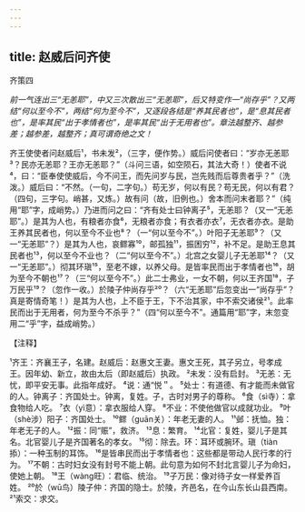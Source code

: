 ```yaml
---
---
---
```

title: 赵威后问齐使
---



齐策四

*前一气连出三“无恙耶”，中又三次散出三“无恙耶”，后又特变作一“尚存乎”？又两结“何以至今不”，两结“何为至今不”，又逐段各结是“养其民者也”，是“息其民者也”，是率其民“出于孝情者也”，是率其民“出于无用者也”。章法越整齐、越参差；越参差，越整齐；真可谓奇绝之文！*

齐王使使者问赵威后¹，书未发²，（三字，便作势。）威后问使者曰：“岁亦无恙耶³？民亦无恙耶？王亦无恙耶？”（斗问三语，如空陨石，其法大奇！）使者不说⁴，曰：“臣奉使使威后，今不问王，而先问岁与民，岂先贱而后尊贵者乎？”（洗泼。）威后曰：“不然。（一句，二字句。）苟无岁，何以有民？苟无民，何以有君？（四句，三字句。峭甚，又炼。）故有问（故，旧例也。）舍本而问末者耶？”（纯用“耶”字，成峭势。）乃进而问之曰：“齐有处士曰钟离子⁵，无恙耶？（又一“无恙耶”。）是其为人也，有粮者亦食⁶，无粮者亦食；有衣者亦衣⁷，无衣者亦衣。是助王养其民者也，何以至今不业也⁸？（一“何以至今不”。）叶阳子无恙耶⁹？（又一“无恙耶”？）是其为人也，哀鳏寡¹⁰，邮孤独¹¹，振困穷¹²，补不足。是助王息其民者也¹³，何以至今不业也？（二“何以至今不”。）北宫之女婴儿子无恙耶¹⁴？（又一“无恙耶”。）彻其环瑱¹⁵，至老不嫁，以养父母。是皆率民而出于孝情者也¹⁶，胡为至今不朝也¹⁷？（三“何以至今不”。）此二士弗业，一女不朝，何以王齐国¹⁸，子万民乎¹⁹？（忽作一收。）於陵子仲尚存乎²⁰？（六“无恙耶”后忽变出一“尚存乎”？真是寄情奇笔！）是其为人也，上不臣于王，下不治其家，中不索交诸侯²¹。此率民而出于无用者，何为至今不杀乎？”（四“何以至今不”。通篇用“耶”字，末忽变用二“乎”字，益成峭势。）

【注释】

¹齐王：齐襄王子，名建。赵威后：赵惠文王妻。惠文王死，其子另立，号孝成王。因年幼、新立，故由太后（即赵威后）执政。
²未发：没有启封。
³无恙：无忧，即平安无事。此指年成好。
⁴说：通“悦＂。
⁵处士：有道德、有才能而未做官的人。钟离子：齐国处士。钟离，复姓。子，古时对男子的尊称。
⁶食（sì寺）：拿食物给人吃。
⁷衣（yì意）：拿衣服给人穿。
⁸不业：不使他做官以成就功业。
⁹叶（shè涉）阳子：齐国处士。
¹⁰鳏（guān关）：年老无妻的人。
¹¹邺：抚恤。独：年老无子的人。
¹²振：同“赈”，救济。
¹³息：繁育。
¹⁴北官：复姓，婴儿子是其名。北官婴儿子是齐国著名的孝女。
¹⁵彻：除去。环：耳环或腕环。瑱（tiàn掭）：一种玉制的耳饰。
¹⁶是皆串民而出于孝情者也：这些都是带动人民行孝的行为。
¹⁷不朝：古时妇女没有封号不能上朝。此句意为如何不封北言婴儿子为命妇，使她上朝。
¹⁸王（wàng旺）：君临、统治。
¹⁹子万民：像对待子女一样爱养百姓。
²⁰於（wū鸟）陵子仲：齐国的隐士。於陵，齐邑名，在今山东长山县西南。
²¹索交：求交。
